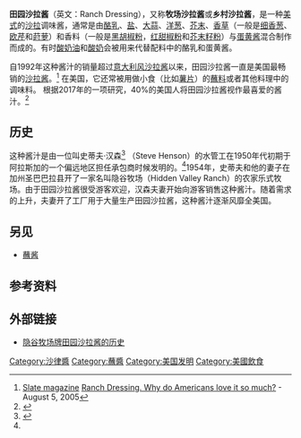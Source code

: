 {{Infobox food|name=田园沙拉酱|served=|similar_dish=|glycemic_index=|carbohydrate=|fat=|protein=|calories=|serving_size=|variations=|main_ingredient={{hlist | [[蛋黄酱|蛋黄酱]] | [[酸奶油|酸奶油]] | [[酪乳|酪乳]] | [[盐|盐]] | [[黑胡椒|黑胡椒]] | [[大蒜|大蒜]] | [[洋葱|洋葱]] | [[细香葱|细香葱]] | [[欧芹|欧芹]] | [[莳萝|莳萝]]}}|type=[[沙拉|沙拉]]酱或 [[蘸酱|蘸酱]]|image=Ranch dressing.jpg|course=|time2=|time1=|year=1950年代初期|creator=Steve Henson|national_cuisine=|region=|country=美国|alternate_name=牧场沙拉酱、乡村沙拉酱、田园酱、牧场酱、乡村酱|caption=家庭制作的田园色拉酱|other=}}
'''田园沙拉酱'''（英文：Ranch Dressing），又称'''牧场沙拉酱'''或'''乡村沙拉酱'''，是一种[[美國飲食|美式]]的[[沙律|沙拉]]调味酱，通常是由[[酪漿|酪乳]]、[[食盐|盐]]、[[蒜|大蒜]]、[[洋蔥|洋葱]]、[[芥末醬|芥末]]、[[香草|香草]]（一般是[[蝦夷蔥|细香葱]]、[[香芹|欧芹]]和[[蒔蘿|莳萝]]）和香料（一般是[[黑胡椒|黑胡椒粉]]，[[紅甜椒粉|红甜椒粉]]和[[芥菜籽|芥末籽粉]]）与[[蛋黃醬|蛋黄酱]]混合制作而成的。有时[[酸奶油|酸奶油]]和[[酸奶|酸奶]]会被用来代替配料中的酪乳和蛋黄酱。 

自1992年这种酱汁的销量超过[[義大利沙拉醬|意大利风沙拉酱]]以来，田园沙拉酱一直是美国最畅销的[[沙律|沙拉酱]]。<ref name="slate">[[Slate_(magazine)|Slate magazine]] [http://www.slate.com/id/2123991/ Ranch Dressing. Why do Americans love it so much?] {{Wayback|url=http://www.slate.com/id/2123991/ |date=20110915185542 }} - August 5, 2005</ref> 在美国，它还常被用做小食（比如[[馬鈴薯片|薯片]]）的[[蘸醬|蘸料]]或者其他料理中的调味料。 根据2017年的一项研究，40%的美国人将田园沙拉酱视作最喜爱的酱汁。<ref>{{Cite news|author=Moskin|first=Julia|url=https://www.nytimes.com/2018/09/18/dining/ranch-dressing-history.html|title=Ranch Nation|work=[[The_New_York_Times|The New York Times]]|date=2018-09-18|accessdate=2018-09-24|archive-date=2018-09-23|archive-url=https://web.archive.org/web/20180923222730/https://www.nytimes.com/2018/09/18/dining/ranch-dressing-history.html|dead-url=no}}</ref> 

== 历史 ==
这种酱汁是由一位叫史蒂夫·汉森<ref name="#1">{{Cite web|title=Ranch Dressing Originated in Santa Barbara's Mountains|url=http://www.independent.com/news/2015/nov/25/ranch-dressing-originated-santa-barbaras-mountains/|accessdate=2017-07-31|author=Redmon|date=2015-11-20|first=Michael|work=[[The_Santa_Barbara_Independent|The Santa Barbara Independent]]|archive-date=2017-07-31|archive-url=https://web.archive.org/web/20170731193023/http://www.independent.com/news/2015/nov/25/ranch-dressing-originated-santa-barbaras-mountains/|dead-url=no}}</ref> （Steve Henson）的水管工在1950年代初期于阿拉斯加的一个偏远地区担任承包商时候发明的。<ref name="#1"/>1954年，史蒂夫和他的妻子在加州圣巴巴拉县开了一家名叫隐谷牧场（Hidden Valley Ranch）的农家乐式牧场。由于田园沙拉酱很受游客欢迎，汉森夫妻开始向游客销售这种酱汁。随着需求的上升，夫妻开了工厂用于大量生产田园沙拉酱，这种酱汁逐渐风靡全美国。 

== 另见 ==

* [[蘸醬|蘸酱]] 

== 参考资料 ==
{{Reflist}}

== 外部链接 ==

* [http://www.hiddenvalley.com/about-us/our-story/ 隐谷牧场牌田园沙拉酱的历史] {{Wayback|url=http://www.hiddenvalley.com/about-us/our-story/ |date=20200420045413 }} 

{{调味品}}
[[Category:沙律醬|Category:沙律醬]]
[[Category:蘸醬|Category:蘸醬]]
[[Category:美国发明|Category:美国发明]]
[[Category:美國飲食|Category:美國飲食]]